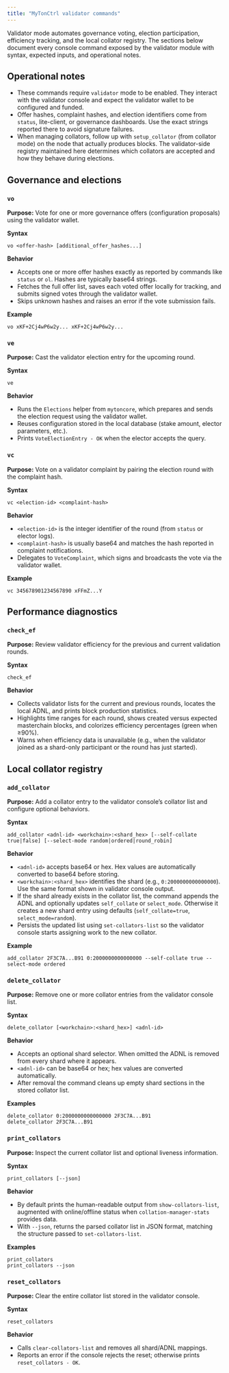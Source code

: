 ```yaml
---
title: "MyTonCtrl validator commands"
---
```


Validator mode automates governance voting, election participation, efficiency tracking, and the local collator registry. The sections below document every console command exposed by the validator module with syntax, expected inputs, and operational notes.

## Operational notes
- These commands require `validator` mode to be enabled. They interact with the validator console and expect the validator wallet to be configured and funded.
- Offer hashes, complaint hashes, and election identifiers come from `status`, lite-client, or governance dashboards. Use the exact strings reported there to avoid signature failures.
- When managing collators, follow up with `setup_collator` (from collator mode) on the node that actually produces blocks. The validator-side registry maintained here determines which collators are accepted and how they behave during elections.

## Governance and elections

### `vo`
**Purpose:** Vote for one or more governance offers (configuration proposals) using the validator wallet.

**Syntax**
```mytonctrl
vo <offer-hash> [additional_offer_hashes...]
```

**Behavior**
- Accepts one or more offer hashes exactly as reported by commands like `status` or `ol`. Hashes are typically base64 strings.
- Fetches the full offer list, saves each voted offer locally for tracking, and submits signed votes through the validator wallet.
- Skips unknown hashes and raises an error if the vote submission fails.

**Example**
```mytonctrl
vo xKF+2Cj4wP6w2y... xKF+2Cj4wP6w2y...
```

### `ve`
**Purpose:** Cast the validator election entry for the upcoming round.

**Syntax**
```mytonctrl
ve
```

**Behavior**
- Runs the `Elections` helper from `mytoncore`, which prepares and sends the election request using the validator wallet.
- Reuses configuration stored in the local database (stake amount, elector parameters, etc.).
- Prints `VoteElectionEntry - OK` when the elector accepts the query.


### `vc`
**Purpose:** Vote on a validator complaint by pairing the election round with the complaint hash.

**Syntax**
```mytonctrl
vc <election-id> <complaint-hash>
```

**Behavior**
- `<election-id>` is the integer identifier of the round (from `status` or elector logs).
- `<complaint-hash>` is usually base64 and matches the hash reported in complaint notifications.
- Delegates to `VoteComplaint`, which signs and broadcasts the vote via the validator wallet.

**Example**
```mytonctrl
vc 345678901234567890 xFFmZ...Y
```

## Performance diagnostics

### `check_ef`
**Purpose:** Review validator efficiency for the previous and current validation rounds.

**Syntax**
```mytonctrl
check_ef
```

**Behavior**
- Collects validator lists for the current and previous rounds, locates the local ADNL, and prints block production statistics.
- Highlights time ranges for each round, shows created versus expected masterchain blocks, and colorizes efficiency percentages (green when ≥90%).
- Warns when efficiency data is unavailable (e.g., when the validator joined as a shard-only participant or the round has just started).


## Local collator registry

### `add_collator`
**Purpose:** Add a collator entry to the validator console’s collator list and configure optional behaviors.

**Syntax**
```mytonctrl
add_collator <adnl-id> <workchain>:<shard_hex> [--self-collate true|false] [--select-mode random|ordered|round_robin]
```

**Behavior**
- `<adnl-id>` accepts base64 or hex. Hex values are automatically converted to base64 before storing.
- `<workchain>:<shard_hex>` identifies the shard (e.g., `0:2000000000000000`). Use the same format shown in validator console output.
- If the shard already exists in the collator list, the command appends the ADNL and optionally updates `self_collate` or `select_mode`. Otherwise it creates a new shard entry using defaults (`self_collate=true`, `select_mode=random`).
- Persists the updated list using `set-collators-list` so the validator console starts assigning work to the new collator.

**Example**
```mytonctrl
add_collator 2F3C7A...B91 0:2000000000000000 --self-collate true --select-mode ordered
```

### `delete_collator`
**Purpose:** Remove one or more collator entries from the validator console list.

**Syntax**
```mytonctrl
delete_collator [<workchain>:<shard_hex>] <adnl-id>
```

**Behavior**
- Accepts an optional shard selector. When omitted the ADNL is removed from every shard where it appears.
- `<adnl-id>` can be base64 or hex; hex values are converted automatically.
- After removal the command cleans up empty shard sections in the stored collator list.

**Examples**
```mytonctrl
delete_collator 0:2000000000000000 2F3C7A...B91
delete_collator 2F3C7A...B91
```

### `print_collators`
**Purpose:** Inspect the current collator list and optional liveness information.

**Syntax**
```mytonctrl
print_collators [--json]
```

**Behavior**
- By default prints the human-readable output from `show-collators-list`, augmented with online/offline status when `collation-manager-stats` provides data.
- With `--json`, returns the parsed collator list in JSON format, matching the structure passed to `set-collators-list`.

**Examples**
```mytonctrl
print_collators
print_collators --json
```

### `reset_collators`
**Purpose:** Clear the entire collator list stored in the validator console.

**Syntax**
```mytonctrl
reset_collators
```

**Behavior**
- Calls `clear-collators-list` and removes all shard/ADNL mappings.
- Reports an error if the console rejects the reset; otherwise prints `reset_collators - OK`.

